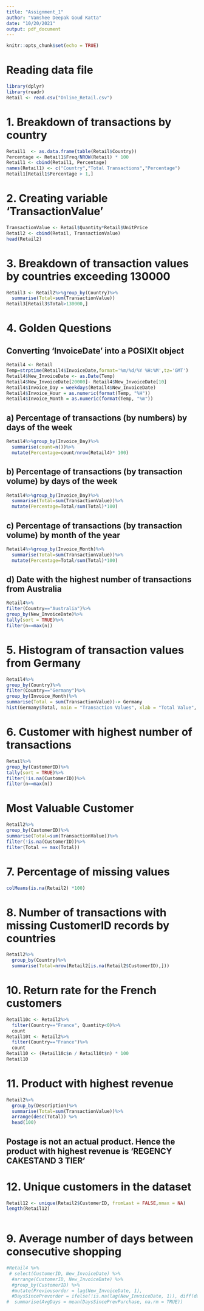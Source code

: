 ```yaml
---
title: "Assignment_1"
author: "Vamshee Deepak Goud Katta"
date: "10/20/2021"
output: pdf_document
---
```


```r
knitr::opts_chunk$set(echo = TRUE)
```

# Reading data file

```r
library(dplyr)
library(readr)
Retail <- read.csv("Online_Retail.csv")

```

# 1. Breakdown of transactions by country

```r

Retail1  <- as.data.frame(table(Retail$Country))
Percentage <- Retail1$Freq/NROW(Retail) * 100
Retail1 <- cbind(Retail1, Percentage) 
names(Retail1) <- c("Country","Total Transactions","Percentage")
Retail1[Retail1$Percentage > 1,]

```

# 2. Creating variable 'TransactionValue'

```r

TransactionValue <- Retail$Quantity*Retail$UnitPrice
Retail2 <- cbind(Retail, TransactionValue)
head(Retail2)

```

# 3. Breakdown of transaction values by countries exceeding 130000

```r

Retail3 <- Retail2%>%group_by(Country)%>%
  summarise(Total=sum(TransactionValue))
Retail3[Retail3$Total>130000,]

```
# 4. Golden Questions

## Converting ‘InvoiceDate’ into a POSIXlt object
```r

Retail4 <- Retail
Temp=strptime(Retail4$InvoiceDate,format='%m/%d/%Y %H:%M',tz='GMT')
Retail4$New_InvoiceDate <- as.Date(Temp)
Retail4$New_InvoiceDate[20000]- Retail4$New_InvoiceDate[10]
Retail4$Invoice_Day = weekdays(Retail4$New_InvoiceDate)
Retail4$Invoice_Hour = as.numeric(format(Temp, "%H"))
Retail4$Invoice_Month = as.numeric(format(Temp, "%m"))

```

## a) Percentage of transactions (by numbers) by days of the week

```r

Retail4%>%group_by(Invoice_Day)%>%
  summarise(count=n())%>%
  mutate(Percentage=count/nrow(Retail4)* 100)

```

## b) Percentage of transactions (by transaction volume) by days of the week

```r

Retail4%>%group_by(Invoice_Day)%>%
  summarise(Total=sum(TransactionValue))%>%
  mutate(Percentage=Total/sum(Total)*100)

```

## c) Percentage of transactions (by transaction volume) by month of the year

```r

Retail4%>%group_by(Invoice_Month)%>%
  summarise(Total=sum(TransactionValue))%>%
  mutate(Percentage=Total/sum(Total)*100)

```

## d) Date with the highest number of transactions from Australia

```r

Retail4%>%
filter(Country=="Australia")%>%
group_by(New_InvoiceDate)%>%
tally(sort = TRUE)%>%  
filter(n==max(n))

```

# 5. Histogram of transaction values from Germany

```r

Retail4%>%
group_by(Country)%>%
filter(Country=="Germany")%>%
group_by(Invoice_Month)%>%
summarise(Total = sum(TransactionValue))-> Germany
hist(Germany$Total, main = "Transaction Values", xlab = "Total Value", ylab = "Months")

```

# 6. Customer with highest number of transactions

```r

Retail%>%
group_by(CustomerID)%>%
tally(sort = TRUE)%>%
filter(!is.na(CustomerID))%>%  
filter(n==max(n))

```

# Most Valuable Customer

```r

Retail2%>%
group_by(CustomerID)%>%
summarise(Total=sum(TransactionValue))%>%
filter(!is.na(CustomerID))%>%  
filter(Total == max(Total))

```

# 7. Percentage of missing values

```r

colMeans(is.na(Retail2) *100)

```

# 8. Number of transactions with missing CustomerID records by countries

```r

Retail2%>%
  group_by(Country)%>%
  summarise(Total=nrow(Retail2[is.na(Retail2$CustomerID),]))

```

# 10. Return rate for the French customers

```r

Retail10c <- Retail2%>%
  filter(Country=="France", Quantity<0)%>%
  count
Retail10t <- Retail2%>%
  filter(Country=="France")%>%
  count
Retail10 <- (Retail10c$n / Retail10t$n) * 100
Retail10

```

# 11. Product with highest revenue

```r

Retail2%>%
  group_by(Description)%>%
  summarise(Total=sum(TransactionValue))%>%
  arrange(desc(Total)) %>%
  head(100)

```
## Postage is not an actual product. Hence the product with highest revenue is 'REGENCY CAKESTAND 3 TIER'

# 12. Unique customers in the dataset

```r

Retail12 <- unique(Retail2$CustomerID, fromLast = FALSE,nmax = NA)
length(Retail12)
  
```

# 9. Average number of days between consecutive shopping

```r

#Retail4 %>%
 # select(CustomerID, New_InvoiceDate) %>%
  #arrange(CustomerID, New_InvoiceDate) %>%
  #group_by(CustomerID) %>%
  #mutate(Previousorder = lag(New_InvoiceDate, 1),
  #DaysSincePrevorder = ifelse(!is.na(lag(New_InvoiceDate, 1)), diff(date(New_InvoiceDate), date(lag(New_InvoiceDate, 1))), NA)) %>%
#  summarise(AvgDays = mean(DaysSincePrevPurchase, na.rm = TRUE))

```
